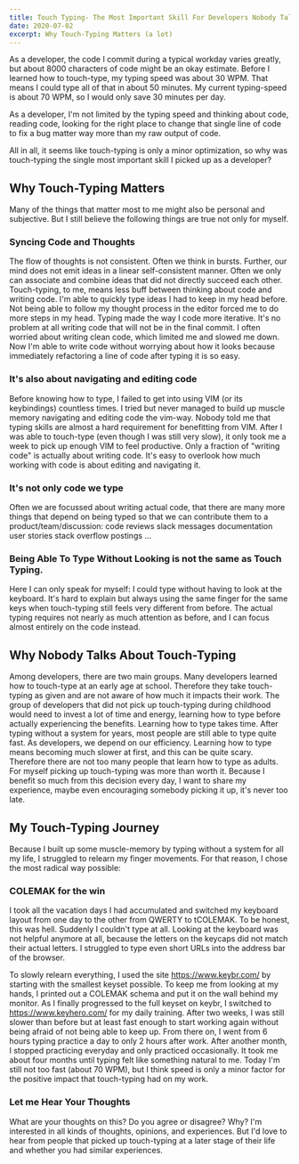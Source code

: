 ```yaml
---
title: Touch Typing- The Most Important Skill For Developers Nobody Talks About
date: 2020-07-02
excerpt: Why Touch-Typing Matters (a lot)
---
```


As a developer, the code I commit during a typical workday varies greatly, but about 8000 characters of code might be an okay estimate.
Before I learned how to touch-type, my typing speed was about 30 WPM.
That means I could type all of that in about 50 minutes. My current typing-speed is about 70 WPM, so I would only save 30 minutes per day.

As a developer, I'm not limited by the typing speed and thinking about code, reading code, looking for the right place to change that single line of code to fix a bug matter way more than my raw output of code.

All in all, it seems like touch-typing is only a minor optimization, so why was touch-typing the single most important skill I picked up as a developer?

## Why Touch-Typing Matters

Many of the things that matter most to me might also be personal and subjective. But I still believe the following things are true not only for myself.

### Syncing Code and Thoughts

The flow of thoughts is not consistent. Often we think in bursts. Further, our mind does not emit ideas in a linear self-consistent manner. Often we only can associate and combine ideas that did not directly succeed each other.
Touch-typing, to me, means less buff between thinking about code and writing code. I'm able to quickly type ideas I had to keep in my head before. Not being able to follow my thought process in the editor forced me to do more steps in my head.
Typing made the way I code more iterative. It's no problem at all writing code that will not be in the final commit. I often worried about writing clean code, which limited me and slowed me down. Now I'm able to write code without worrying about how it looks because immediately refactoring a line of code after typing it is so easy.

### It's also about navigating and editing code

Before knowing how to type, I failed to get into using VIM (or its keybindings) countless times. I tried but never managed to build up muscle memory navigating and editing code the vim-way. Nobody told me that typing skills are almost a hard requirement for benefitting from VIM.
After I was able to touch-type (even though I was still very slow), it only took me a week to pick up enough VIM to feel productive.
Only a fraction of "writing code" is actually about writing code. It's easy to overlook how much working with code is about editing and navigating it.

### It's not only code we type

Often we are focussed about writing actual code, that there are many more things that depend on being typed so that we can contribute them to a product/team/discussion:
code reviews
slack messages
documentation
user stories
stack overflow postings
...

### Being Able To Type Without Looking is not the same as Touch Typing.

Here I can only speak for myself:
I could type without having to look at the keyboard. It's hard to explain but always using the same finger for the same keys when touch-typing still feels very different from before. The actual typing requires not nearly as much attention as before, and I can focus almost entirely on the code instead.

## Why Nobody Talks About Touch-Typing

Among developers, there are two main groups.
Many developers learned how to touch-type at an early age at school. Therefore they take touch-typing as given and are not aware of how much it impacts their work.
The group of developers that did not pick up touch-typing during childhood would need to invest a lot of time and energy, learning how to type before actually experiencing the benefits.
Learning how to type takes time. After typing without a system for years, most people are still able to type quite fast. As developers, we depend on our efficiency. Learning how to type means becoming much slower at first, and this can be quite scary.
Therefore there are not too many people that learn how to type as adults.
For myself picking up touch-typing was more than worth it. Because I benefit so much from this decision every day, I want to share my experience, maybe even encouraging somebody picking it up, it's never too late.

## My Touch-Typing Journey

Because I built up some muscle-memory by typing without a system for all my life, I struggled to relearn my finger movements.
For that reason, I chose the most radical way possible:

### COLEMAK for the win

I took all the vacation days I had accumulated and switched my keyboard layout from one day to the other from QWERTY to tCOLEMAK.
To be honest, this was hell. Suddenly I couldn't type at all. Looking at the keyboard was not helpful anymore at all, because the letters on the keycaps did not match their actual letters.
I struggled to type even short URLs into the address bar of the browser.

To slowly relearn everything, I used the site https://www.keybr.com/ by starting with the smallest keyset possible.
To keep me from looking at my hands, I printed out a COLEMAK schema and put it on the wall behind my monitor.
As I finally progressed to the full keyset on keybr, I switched to https://www.keyhero.com/ for my daily training.
After two weeks, I was still slower than before but at least fast enough to start working again without being afraid of not being able to keep up.
From there on, I went from 6 hours typing practice a day to only 2 hours after work. After another month, I stopped practicing everyday and only practiced occasionally.
It took me about four months until typing felt like something natural to me. Today I'm still not too fast (about 70 WPM), but I think speed is only a minor factor for the positive impact that touch-typing had on my work.

### Let me Hear Your Thoughts

What are your thoughts on this? Do you agree or disagree? Why?
I'm interested in all kinds of thoughts, opinions, and experiences. But I'd love to hear from people that picked up touch-typing at a later stage of their life and whether you had similar experiences.
